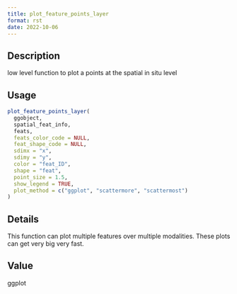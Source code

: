 ```yaml
--- 
title: plot_feature_points_layer 
format: rst 
date: 2022-10-06 
--- 
```


## Description

low level function to plot a points at the spatial in situ level


## Usage

```r
plot_feature_points_layer(
  ggobject,
  spatial_feat_info,
  feats,
  feats_color_code = NULL,
  feat_shape_code = NULL,
  sdimx = "x",
  sdimy = "y",
  color = "feat_ID",
  shape = "feat",
  point_size = 1.5,
  show_legend = TRUE,
  plot_method = c("ggplot", "scattermore", "scattermost")
)
```


## Details

This function can plot multiple features over multiple modalities. These plots can get very big very fast.


## Value

ggplot


